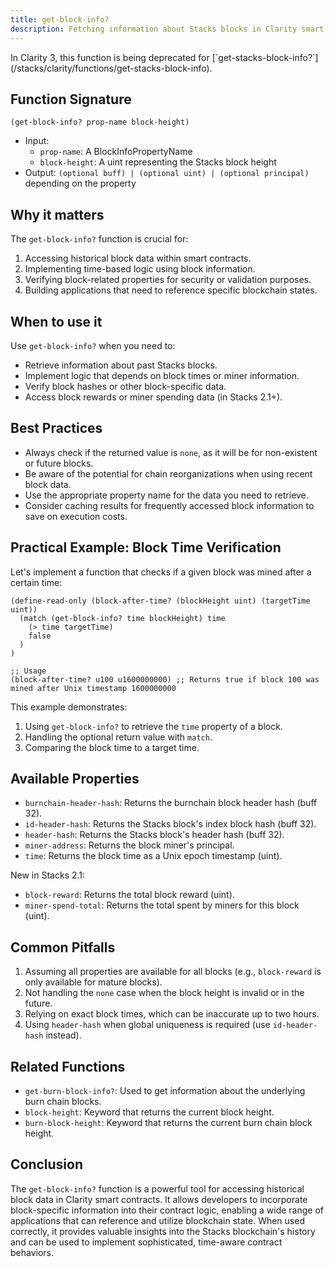 ```yaml
---
title: get-block-info?
description: Fetching information about Stacks blocks in Clarity smart contracts.
---
```


<Callout>
In Clarity 3, this function is being deprecated for [`get-stacks-block-info?`](/stacks/clarity/functions/get-stacks-block-info).
</Callout>

## Function Signature

```clarity
(get-block-info? prop-name block-height)
```

- Input: 
  - `prop-name`: A BlockInfoPropertyName
  - `block-height`: A uint representing the Stacks block height
- Output: `(optional buff) | (optional uint) | (optional principal)` depending on the property

## Why it matters

The `get-block-info?` function is crucial for:

1. Accessing historical block data within smart contracts.
2. Implementing time-based logic using block information.
3. Verifying block-related properties for security or validation purposes.
4. Building applications that need to reference specific blockchain states.

## When to use it

Use `get-block-info?` when you need to:

- Retrieve information about past Stacks blocks.
- Implement logic that depends on block times or miner information.
- Verify block hashes or other block-specific data.
- Access block rewards or miner spending data (in Stacks 2.1+).

## Best Practices

- Always check if the returned value is `none`, as it will be for non-existent or future blocks.
- Be aware of the potential for chain reorganizations when using recent block data.
- Use the appropriate property name for the data you need to retrieve.
- Consider caching results for frequently accessed block information to save on execution costs.

## Practical Example: Block Time Verification

Let's implement a function that checks if a given block was mined after a certain time:

```clarity
(define-read-only (block-after-time? (blockHeight uint) (targetTime uint))
  (match (get-block-info? time blockHeight) time
    (> time targetTime)
    false
  )
)

;; Usage
(block-after-time? u100 u1600000000) ;; Returns true if block 100 was mined after Unix timestamp 1600000000
```

This example demonstrates:
1. Using `get-block-info?` to retrieve the `time` property of a block.
2. Handling the optional return value with `match`.
3. Comparing the block time to a target time.

## Available Properties

- `burnchain-header-hash`: Returns the burnchain block header hash (buff 32).
- `id-header-hash`: Returns the Stacks block's index block hash (buff 32).
- `header-hash`: Returns the Stacks block's header hash (buff 32).
- `miner-address`: Returns the block miner's principal.
- `time`: Returns the block time as a Unix epoch timestamp (uint).

New in Stacks 2.1:
- `block-reward`: Returns the total block reward (uint).
- `miner-spend-total`: Returns the total spent by miners for this block (uint).

## Common Pitfalls

1. Assuming all properties are available for all blocks (e.g., `block-reward` is only available for mature blocks).
2. Not handling the `none` case when the block height is invalid or in the future.
3. Relying on exact block times, which can be inaccurate up to two hours.
4. Using `header-hash` when global uniqueness is required (use `id-header-hash` instead).

## Related Functions

- `get-burn-block-info?`: Used to get information about the underlying burn chain blocks.
- `block-height`: Keyword that returns the current block height.
- `burn-block-height`: Keyword that returns the current burn chain block height.

## Conclusion

The `get-block-info?` function is a powerful tool for accessing historical block data in Clarity smart contracts. It allows developers to incorporate block-specific information into their contract logic, enabling a wide range of applications that can reference and utilize blockchain state. When used correctly, it provides valuable insights into the Stacks blockchain's history and can be used to implement sophisticated, time-aware contract behaviors.
